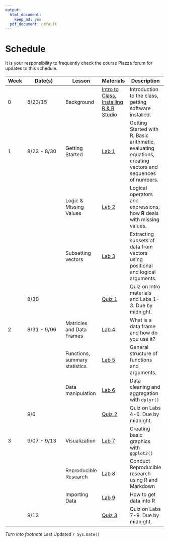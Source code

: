 ```yaml
---
output:
  html_document:
    keep_md: yes
  pdf_document: default
---
```


# Schedule

It is your responsibility to frequently check the course Piazza forum for updates to this schedule.



| Week  | Date(s)  |  Lesson | Materials  |  Description |
|---|----------|---|---|---|
| 0 | 8/23/15  | Background  | [Intro to Class](/lecture_notes/0_1_-_Intro_to_the_class.pdf), [Installing R & R Studio]("/lecture_notes/0_2_-_Setup_R_and_R_Studio.pdf")  | Introduction to the class, getting software installed.  |
| 1 | 8/23 - 8/30  | Getting Started | [Lab 1](labs/Lab1 - Getting Started in R.pdf)  | Getting Started with R. Basic arithmetic, evaluating equations, creating vectors and sequences of numbers.|
|   |   | Logic & Missing Values | [Lab 2](labs/Lab2 - Logic_and_Missing_Data.pdf)  | Logical operators and expressions, how **R** deals with missing values. | 
|   |   | Subsetting vectors | [Lab 3](link)  | Extracting subsets of data from vectors using positional and logical arguments. |
|   | 8/30  |   | [Quiz 1](link)  | Quiz on Intro materials and Labs 1-3. Due by midnight. |
| 2 | 8/31 - 9/06  | Matricies and Data Frames | [Lab 4](link)  | What is a data frame and how do you use it?  |
|   |   | Functions, summary statistics | [Lab 5](link)  | General structure of functions and arguments.  |
|   |   | Data manipulation | [Lab 6](link)  | Data cleaning and aggregation with `dplyr()`  |
|   | 9/6  |  | [Quiz 2](link)  | Quiz on Labs 4-6. Due by midnight. |
| 3 | 9/07 - 9/13  | Visualization | [Lab 7](link)  | Creating basic graphics with `ggplot2()` |
|   |   | Reproducible Research | [Lab 8](link)  | Conduct Reproducible research using R and Markdown  |
|   |   | Importing Data | [Lab 9](link)  | How to get data into R |
|   | 9/13 |    | [Quiz 3](link)  | Quiz on Labs 7-9. Due by midnight. |

_Turn into footnote_ Last Updated `r Sys.Date()`
